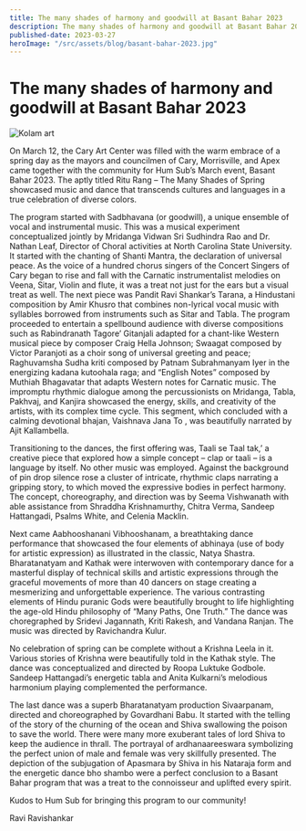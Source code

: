 ```yaml
---
title: The many shades of harmony and goodwill at Basant Bahar 2023
description: The many shades of harmony and goodwill at Basant Bahar 2023 - A celebration of spring
published-date: 2023-03-27
heroImage: "/src/assets/blog/basant-bahar-2023.jpg"
---
```

# The many shades of harmony and goodwill at Basant Bahar 2023
![Kolam art](/assets/blog/basant-bahar-2023.jpg)

On March 12, the Cary Art Center was filled with the warm embrace of a spring day as the mayors and councilmen of Cary, Morrisville, and Apex came together with the community for Hum Sub’s March event, Basant Bahar 2023. The aptly titled Ritu Rang – The Many Shades of Spring showcased music and dance that transcends cultures and languages in a true celebration of diverse colors.

The program started with Sadbhavana (or goodwill), a unique ensemble of vocal and instrumental music. This was a musical experiment conceptualized jointly by Mridanga Vidwan Sri Sudhindra Rao and Dr. Nathan Leaf, Director of Choral activities at North Carolina State University. It started with the chanting of Shanti Mantra, the declaration of universal peace. As the voice of a hundred chorus singers of the Concert Singers of Cary began to rise and fall with the Carnatic instrumentalist melodies on Veena, Sitar, Violin and flute, it was a treat not just for the ears but a visual treat as well. The next piece was Pandit Ravi Shankar’s Tarana, a Hindustani composition by Amir Khusro that combines non-lyrical vocal music with syllables borrowed from instruments such as Sitar and Tabla. The program proceeded to entertain a spellbound audience with diverse compositions such as Rabindranath Tagore’ Gitanjali adapted for a chant-like Western musical piece by composer Craig Hella Johnson; Swaagat composed by Victor Paranjoti as a choir song of universal greeting and peace; Raghuvamsha Sudha kriti composed by Patnam Subrahmanyam Iyer in the energizing kadana kutoohala raga; and “English Notes” composed by Muthiah Bhagavatar that adapts Western notes for Carnatic music. The impromptu rhythmic dialogue among the percussionists on Mridanga, Tabla, Pakhvaj, and Kanjira showcased the energy, skills, and creativity of the artists, with its  complex time cycle. This segment, which   concluded with a calming devotional bhajan, Vaishnava Jana To , was beautifully narrated by Ajit Kallambella.

Transitioning to the dances, the first offering was, Taali se Taal tak,’ a creative piece that explored how a simple concept – clap or taali – is a language by itself. No other music was employed. Against the background of pin drop silence rose a cluster of intricate, rhythmic claps narrating a gripping story, to which moved the expressive bodies in perfect harmony.  The concept, choreography, and direction was by Seema Vishwanath with able assistance from Shraddha Krishnamurthy, Chitra Verma, Sandeep Hattangadi, Psalms White, and Celenia Macklin.

Next came Aabhooshanani Vibhooshanam, a breathtaking dance performance that showcased the four elements of abhinaya (use of body for artistic expression) as illustrated in the classic, Natya Shastra.  Bharatanatyam and Kathak were interwoven with  contemporary dance for a masterful display of technical skills and artistic expressions through the graceful movements of more than 40 dancers on stage creating a mesmerizing and unforgettable experience. The various contrasting elements of Hindu puranic Gods were beautifully brought to life highlighting the age-old Hindu philosophy of  “Many Paths, One Truth.” The dance was choregraphed by Sridevi Jagannath, Kriti Rakesh, and Vandana Ranjan. The music was directed by Ravichandra Kulur.

No celebration of spring can be complete without a Krishna Leela in it. Various stories of Krishna were beautifully told in the Kathak style. The dance was conceptualized and directed by Roopa Luktuke Godbole. Sandeep Hattangadi’s energetic tabla and Anita Kulkarni’s melodious harmonium playing complemented the performance. 

The last dance was a superb Bharatanatyam production Sivaarpanam, directed and choreographed by Govardhani Babu. It started with the telling of the story of the churning of the ocean and Shiva swallowing the poison to save the world. There were  many more exuberant tales of lord Shiva to keep the audience in thrall. The portrayal of ardhanaareeswara symbolizing the perfect union of male and female was very skillfully presented. The depiction of the subjugation of Apasmara by Shiva in his Nataraja form and the energetic dance bho shambo  were a perfect conclusion to a Basant Bahar program that was a treat to the connoisseur and uplifted every spirit.

Kudos to Hum Sub for bringing this program to our community!

Ravi Ravishankar
